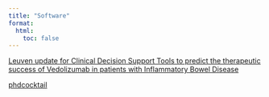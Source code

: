 ```yaml
---
title: "Software"
format:
  html:
    toc: false
---
```


[Leuven update for Clinical Decision Support Tools to predict the therapeutic success of Vedolizumab in patients with Inflammatory Bowel Disease](https://dahham-alsoud.shinyapps.io/vdz-cdst-leuven-shiny/)

[phdcocktail](https://dahhamalsoud.github.io/phdcocktail/index.html)
